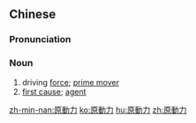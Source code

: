 ==Chinese==
{{zh-forms|s=原动力|type=12}}

===Pronunciation===
{{zh-pron
|m=yuándònglì
|mn=goân-tōng-le̍k
|cat=n
}}

===Noun===
{{zh-noun}}

# driving [[force]]; [[prime mover]]
#[[first cause]]; [[agent]]

[[zh-min-nan:原動力]]
[[ko:原動力]]
[[hu:原動力]]
[[zh:原動力]]
